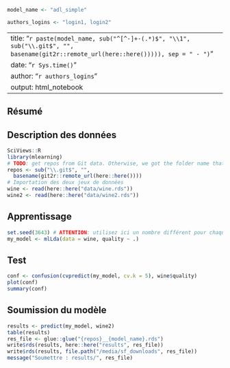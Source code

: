 <!--% Voici un exemple de modèle pour relever le challenge "wine". Copiez ce document sous le nom de votre propre modèle dans le sous-dossier `docs`, éditez-le, développez votre modèle et soumettez vos résultats (voir aussi README.md). Bonnes chances ! -->

<!--% Donner un nom à votre modèle ici (pour plus de facilité, utilisez le même nom que celui que vous avez donné à ce fichier .Rmd). N'OUBLIEZ PAS DE MODIFIER CE NOM A CHAQUE NOUVELLE ITERATION et utilisez uniquement des lettres a-z, A-Z, des chiffres 0-9, un trait souligné (_) ou un signe moins (-). NE PAS REALISER CORRECTEMENT CETTE CONSIGNE VOUS EXPOSE A UNE DISQUALIFICATION POUR CE MODELE ! -->

```r
model_name <- "adl_simple"
```

<!--% Indiquez les logins GitHub des membres du team ci dessous (remplaces 'login1' et 'login2' par vos logins respectifs). -->

```r
authors_logins <- "login1, login2"
```

<!--% Ne touchez pas à l'entête YAML ci-dessous : elle sera générée automatiquement à partir des autres informations du document. -->

---
title: "`r paste(model_name, sub("^[^-]+-(.*)$", "\\1", sub("\\.git$", "", basename(git2r::remote_url(here::here())))), sep = " - ")`"
date: "`r Sys.time()`"
author: "`r authors_logins`"
output: html_notebook
---

## Résumé

<!--% Décrivez ici dans les grandes lignes (5-10 max), les options mises en œuvre dans votre modèle pour en augmenter les performances par rapport au mpodèle de base proposé. -->



## Description des données

```r
SciViews::R
library(mlearning)
# TODO: get repos from Git data. Otherwise, we got the folder name that the student has chosen!
repos <- sub("\\.git$", "", 
  basename(git2r::remote_url(here::here())))
# Importation des deux jeux de données
wine <- read(here::here("data/wine.rds"))
wine2 <- read(here::here("data/wine2.rds"))
```

<!--% Effectuez ici les statistiques descriptives qui vous sont nécessaires pour appréhender les données, sans toutefois vous éterniser trop dessus (20min max). -->



## Apprentissage

<!--% Placez ici le code en phase d'apprentissage et commentez-le brièvement. Appelez toujours votre modèle `my_model` ! -->

```r
set.seed(3643) # ATTENTION: utilisez ici un nombre différent pour chaque modèle!
my_model <- mlLda(data = wine, quality ~ .)
```

## Test

<!--% Placez ici le code concernant la phase de test des performances de votre modèle avec un bref commentaire. -->

```r
conf <- confusion(cvpredict(my_model, cv.k = 5), wine$quality)
plot(conf)
summary(conf)
```

## Soumission du modèle

<!--% Pour déployer votre modèle sur `wine2` et enregistrer votre classification dans `results/<repos>__<model_name>.rds`, exécutez le chunk suivant SANS LE MODIFIER. Ensuite soumettez vos résultats qui sont dans ce fichier à partir de l'app Shiny <https://sdd.umons.ac.be/C03Sa_challenge> (voir aussi dans le cours en ligne à la section correspondante). -->

```r
results <- predict(my_model, wine2)
table(results)
res_file <- glue::glue("{repos}__{model_name}.rds")
write$rds(results, here::here("results", res_file))
write$rds(results, file.path("/media/sf_downloads", res_file))
message("Soumettre : results/", res_file)
```
